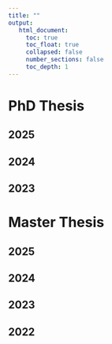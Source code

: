 ```yaml
---
title: ""
output: 
   html_document:
     toc: true
     toc_float: true
     collapsed: false
     number_sections: false
     toc_depth: 1
---
```


# PhD Thesis

## 2025

## 2024

## 2023

# Master Thesis

## 2025

## 2024

## 2023

## 2022



